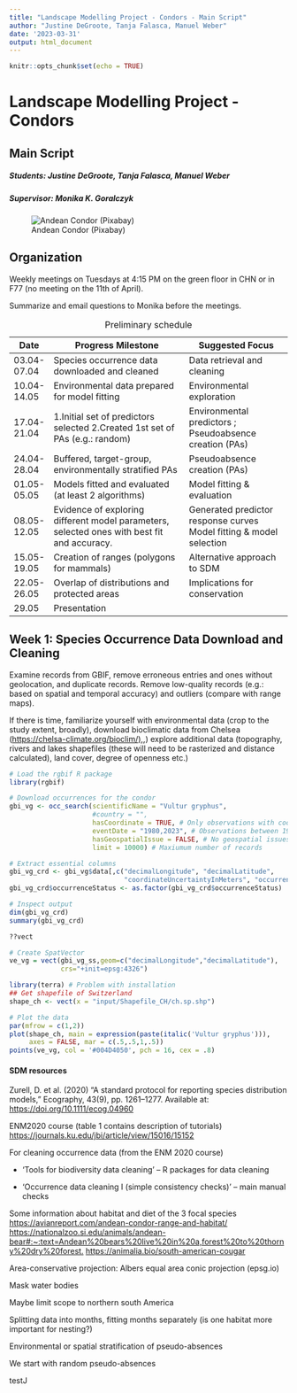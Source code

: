 ```yaml
---
title: "Landscape Modelling Project - Condors - Main Script"
author: "Justine DeGroote, Tanja Falasca, Manuel Weber"
date: '2023-03-31'
output: html_document
---
```


```r
knitr::opts_chunk$set(echo = TRUE)
```

# Landscape Modelling Project - Condors

## Main Script

##### Students: Justine DeGroote, Tanja Falasca, Manuel Weber

##### Supervisor: Monika K. Goralczyk

![Andean Condor (Pixabay)](condor.jpg)

## Organization

Weekly meetings on Tuesdays at 4:15 PM on the green floor in CHN or in F77 (no meeting on the 11th of April).

Summarize and email questions to Monika before the meetings.

| Date        | Progress Milestone                                                                          | Suggested Focus                                                     |
|-------------|---------------------------------------------------------------------------------------------|---------------------------------------------------------------------|
| 03.04-07.04 | Species occurrence data downloaded and cleaned                                              | Data retrieval and cleaning                                         |
| 10.04-14.05 | Environmental data prepared for model fitting                                               | Environmental exploration                                           |
| 17.04-21.04 | 1.Initial set of predictors selected 2.Created 1st set of PAs (e.g.: random)                | Environmental predictors ; Pseudoabsence creation (PAs)             |
| 24.04-28.04 | Buffered, target-group, environmentally stratified PAs                                      | Pseudoabsence creation (PAs)                                        |
| 01.05-05.05 | Models fitted and evaluated (at least 2 algorithms)                                         | Model fitting & evaluation                                          |
| 08.05-12.05 | Evidence of exploring different model parameters, selected ones with best fit and accuracy. | Generated predictor response curves Model fitting & model selection |
| 15.05-19.05 | Creation of ranges (polygons for mammals)                                                   | Alternative approach to SDM                                         |
| 22.05-26.05 | Overlap of distributions and protected areas                                                | Implications for conservation                                       |
| 29.05       | Presentation                                                                                |                                                                     |

: Preliminary schedule

## Week 1: Species Occurrence Data Download and Cleaning

Examine records from GBIF, remove erroneous entries and ones without geolocation, and duplicate records. Remove low-quality records (e.g.: based on spatial and temporal accuracy) and outliers (compare with range maps).

If there is time, familiarize yourself with environmental data (crop to the study extent, broadly), download bioclimatic data from Chelsea ([https://chelsa-climate.org/bioclim/),](https://chelsa-climate.org/bioclim/),) explore additional data (topography, rivers and lakes shapefiles (these will need to be rasterized and distance calculated), land cover, degree of openness etc.)

```r
# Load the rgbif R package
library(rgbif)

# Download occurrences for the condor
gbi_vg <- occ_search(scientificName = "Vultur gryphus", 
                     #country = "", 
                     hasCoordinate = TRUE, # Only observations with coordinates
                     eventDate = "1980,2023", # Observations between 1980 and 2023
                     hasGeospatialIssue = FALSE, # No geospatial issues 
                     limit = 10000) # Maxiumum number of records

# Extract essential columns
gbi_vg_crd <- gbi_vg$data[,c("decimalLongitude", "decimalLatitude", 
                             "coordinateUncertaintyInMeters", "occurrenceStatus")]
gbi_vg_crd$occurrenceStatus <- as.factor(gbi_vg_crd$occurrenceStatus)

# Inspect output
dim(gbi_vg_crd)
summary(gbi_vg_crd)

??vect

# Create SpatVector
ve_vg = vect(gbi_vg_ss,geom=c("decimalLongitude","decimalLatitude"),
             crs="+init=epsg:4326")

library(terra) # Problem with installation
## Get shapefile of Switzerland
shape_ch <- vect(x = "input/Shapefile_CH/ch.sp.shp")

# Plot the data
par(mfrow = c(1,2))
plot(shape_ch, main = expression(paste(italic('Vultur gryphus'))), 
     axes = FALSE, mar = c(.5,.5,1,.5))
points(ve_vg, col = '#004D4050', pch = 16, cex = .8)
```

#### SDM resources

Zurell, D. et al. (2020) "A standard protocol for reporting species distribution models," Ecography, 43(9), pp. 1261--1277. Available at: <https://doi.org/10.1111/ecog.04960>

ENM2020 course (table 1 contains description of tutorials) <https://journals.ku.edu/jbi/article/view/15016/15152>

For cleaning occurrence data (from the ENM 2020 course)

-   'Tools for biodiversity data cleaning' -- R packages for data cleaning

-   'Occurrence data cleaning I (simple consistency checks)' -- main manual checks

Some information about habitat and diet of the 3 focal species <https://avianreport.com/andean-condor-range-and-habitat/> <https://nationalzoo.si.edu/animals/andean-bear#:~:text=Andean%20bears%20live%20in%20a,forest%20to%20thorny%20dry%20forest.> <https://animalia.bio/south-american-cougar>

Area-conservative projection: Albers equal area conic projection (epsg.io)

Mask water bodies

Maybe limit scope to northern south America

Splitting data into months, fitting months separately (is one habitat more important for nesting?)

Environmental or spatial stratification of pseudo-absences

We start with random pseudo-absences

testJ
